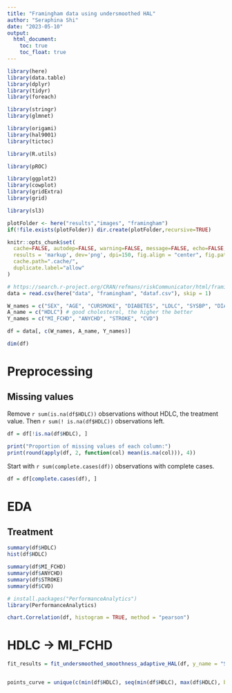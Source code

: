 ```yaml
---
title: "Framingham data using undersmoothed HAL"
author: "Seraphina Shi"
date: "2023-05-10"
output:
  html_document:
    toc: true
    toc_float: true
---
```


```r
library(here)
library(data.table)
library(dplyr)
library(tidyr)
library(foreach)

library(stringr)
library(glmnet)

library(origami)
library(hal9001)
library(tictoc)

library(R.utils)

library(pROC)

library(ggplot2)
library(cowplot)
library(gridExtra)
library(grid)

library(sl3)
```

```r
plotFolder <- here("results","images", "framingham")
if(!file.exists(plotFolder)) dir.create(plotFolder,recursive=TRUE)

knitr::opts_chunk$set(
  cache=FALSE, autodep=FALSE, warning=FALSE, message=FALSE, echo=FALSE,
  results = 'markup', dev='png', dpi=150, fig.align = "center", fig.path=paste0(plotFolder, "/"),
  cache.path=".cache/",
  duplicate.label="allow"
)
```

```r
# https://search.r-project.org/CRAN/refmans/riskCommunicator/html/framingham.html
data = read.csv(here("data", "framingham", "dataf.csv"), skip = 1)

W_names = c("SEX", "AGE", "CURSMOKE", "DIABETES", "LDLC", "SYSBP", "DIABP", "CIGPDAY", "BMI", "GLUCOSE", "educ", "PREVCHD", "PREVAP", "PREVMI", "PREVSTRK", "PREVHYP")
A_name = c("HDLC") # good cholesterol, the higher the better
Y_names = c("MI_FCHD", "ANYCHD", "STROKE", "CVD")

df = data[, c(W_names, A_name, Y_names)]

dim(df)
```

# Preprocessing
## Missing values 
Remove `r sum(is.na(df$HDLC))` observations without HDLC, the treatment value. Then `r sum(! is.na(df$HDLC))` observations left.
```r
df = df[!is.na(df$HDLC), ]

print("Proportion of missing values of each column:")
print(round(apply(df, 2, function(col) mean(is.na(col))), 4))
```

Start with `r sum(complete.cases(df))` observations with complete cases. 
```r
df = df[complete.cases(df), ]
```

# EDA
## Treatment
```r
summary(df$HDLC)
hist(df$HDLC)
```


```r
summary(df$MI_FCHD)
summary(df$ANYCHD)
summary(df$STROKE)
summary(df$CVD)
```

```r
# install.packages("PerformanceAnalytics")
library(PerformanceAnalytics)

chart.Correlation(df, histogram = TRUE, method = "pearson")
```

# HDLC -> MI_FCHD
```r
fit_results = fit_undersmoothed_smoothness_adaptive_HAL(df, y_name = "STROKE", x_names = c(A_name, W_names), family = "binomial")


points_curve = unique(c(min(df$HDLC), seq(min(df$HDLC), max(df$HDLC), by = 10), max(df$HDLC)))

```







